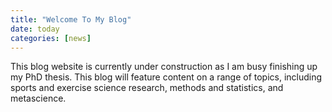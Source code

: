 ```yaml
---
title: "Welcome To My Blog"
date: today
categories: [news]
---
```


This blog website is currently under construction as I am busy finishing up my PhD thesis. This blog will feature content on a range of topics, including sports and exercise science research, methods and statistics, and metascience.
